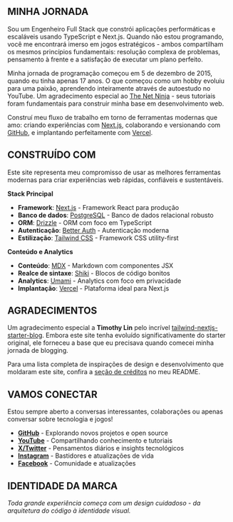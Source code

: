 ## MINHA JORNADA

Sou um Engenheiro Full Stack que constrói aplicações performáticas e escaláveis usando TypeScript e Next.js. Quando não estou programando, você me encontrará imerso em jogos estratégicos - ambos compartilham os mesmos princípios fundamentais: resolução complexa de problemas, pensamento à frente e a satisfação de executar um plano perfeito.

Minha jornada de programação começou em 5 de dezembro de 2015, quando eu tinha apenas 17 anos. O que começou como um hobby evoluiu para uma paixão, aprendendo inteiramente através de autoestudo no YouTube. Um agradecimento especial ao [The Net Ninja](https://www.youtube.com/@NetNinja) - seus tutoriais foram fundamentais para construir minha base em desenvolvimento web.

Construí meu fluxo de trabalho em torno de ferramentas modernas que amo: criando experiências com [Next.js](https://nextjs.org/), colaborando e versionando com [GitHub](https://github.com), e implantando perfeitamente com [Vercel](https://vercel.com).

## CONSTRUÍDO COM

Este site representa meu compromisso de usar as melhores ferramentas modernas para criar experiências web rápidas, confiáveis e sustentáveis.

**Stack Principal**
- **Framework**: [Next.js](https://nextjs.org/) - Framework React para produção
- **Banco de dados**: [PostgreSQL](https://www.postgresql.org/) - Banco de dados relacional robusto
- **ORM**: [Drizzle](https://orm.drizzle.team/) - ORM com foco em TypeScript
- **Autenticação**: [Better Auth](https://www.better-auth.com/) - Autenticação moderna
- **Estilização**: [Tailwind CSS](https://tailwindcss.com) - Framework CSS utility-first

**Conteúdo e Analytics**
- **Conteúdo**: [MDX](https://mdxjs.com/) - Markdown com componentes JSX
- **Realce de sintaxe**: [Shiki](https://github.com/shikijs/shiki) - Blocos de código bonitos
- **Analytics**: [Umami](https://github.com/umami-software/umami) - Analytics com foco em privacidade
- **Implantação**: [Vercel](https://vercel.com) - Plataforma ideal para Next.js

## AGRADECIMENTOS

Um agradecimento especial a **Timothy Lin** pelo incrível [tailwind-nextjs-starter-blog](https://github.com/timlrx/tailwind-nextjs-starter-blog). Embora este site tenha evoluído significativamente do starter original, ele forneceu a base que eu precisava quando comecei minha jornada de blogging.

Para uma lista completa de inspirações de design e desenvolvimento que moldaram este site, confira a [seção de créditos](https://github.com/nelsonlaidev/nelsonlai.dev?tab=readme-ov-file#credits) no meu README.

## VAMOS CONECTAR

Estou sempre aberto a conversas interessantes, colaborações ou apenas conversar sobre tecnologia e jogos!

- [**GitHub**](https://github.com/nelsonlaidev) - Explorando novos projetos e open source
- [**YouTube**](https://www.youtube.com/@nelsonlaidev) - Compartilhando conhecimento e tutoriais
- [**X/Twitter**](https://x.com/nelsonlaidev) - Pensamentos diários e insights tecnológicos
- [**Instagram**](https://www.instagram.com/nelsonlaidev) - Bastidores e atualizações de vida
- [**Facebook**](https://www.facebook.com/nelsonlaidev) - Comunidade e atualizações

## IDENTIDADE DA MARCA

<Logo />

*Toda grande experiência começa com um design cuidadoso - da arquitetura do código à identidade visual.*